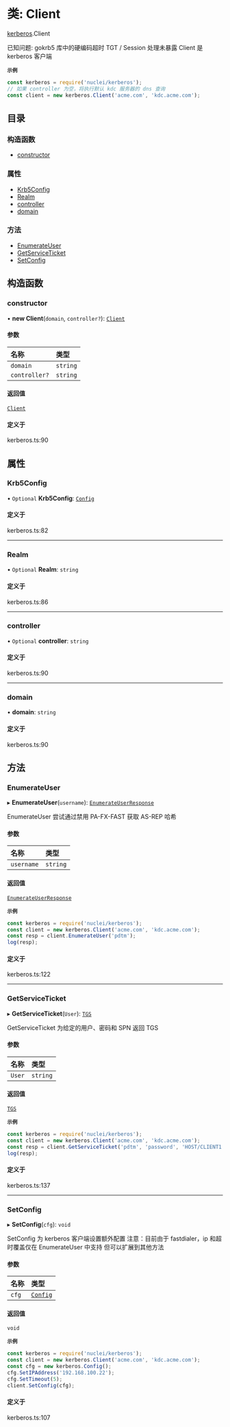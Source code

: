 # 类: Client

[kerberos](/templates/protocols/javascript/modules/kerberos).Client

已知问题:
gokrb5 库中的硬编码超时
TGT / Session 处理未暴露
Client 是 kerberos 客户端

**`示例`**

```javascript
const kerberos = require('nuclei/kerberos');
// 如果 controller 为空，将执行默认 kdc 服务器的 dns 查询
const client = new kerberos.Client('acme.com', 'kdc.acme.com');
```

## 目录

### 构造函数

- [constructor](/templates/protocols/javascript/modules/kerberos.Client#constructor)

### 属性

- [Krb5Config](/templates/protocols/javascript/modules/kerberos.Client#krb5config)
- [Realm](/templates/protocols/javascript/modules/kerberos.Client#realm)
- [controller](/templates/protocols/javascript/modules/kerberos.Client#controller)
- [domain](/templates/protocols/javascript/modules/kerberos.Client#domain)

### 方法

- [EnumerateUser](/templates/protocols/javascript/modules/kerberos.Client#enumerateuser)
- [GetServiceTicket](/templates/protocols/javascript/modules/kerberos.Client#getserviceticket)
- [SetConfig](/templates/protocols/javascript/modules/kerberos.Client#setconfig)

## 构造函数

### constructor

• **new Client**(`domain`, `controller?`): [`Client`](/templates/protocols/javascript/modules/kerberos.Client)

#### 参数

| 名称 | 类型 |
| :------ | :------ |
| `domain` | `string` |
| `controller?` | `string` |

#### 返回值

[`Client`](/templates/protocols/javascript/modules/kerberos.Client)

#### 定义于

kerberos.ts:90

## 属性

### Krb5Config

• `Optional` **Krb5Config**: [`Config`](/templates/protocols/javascript/modules/kerberos.Config)

#### 定义于

kerberos.ts:82

___

### Realm

• `Optional` **Realm**: `string`

#### 定义于

kerberos.ts:86

___

### controller

• `Optional` **controller**: `string`

#### 定义于

kerberos.ts:90

___

### domain

• **domain**: `string`

#### 定义于

kerberos.ts:90

## 方法

### EnumerateUser

▸ **EnumerateUser**(`username`): [`EnumerateUserResponse`](/templates/protocols/javascript/modules/kerberos.EnumerateUserResponse)

EnumerateUser 尝试通过禁用 PA-FX-FAST 获取 AS-REP 哈希

#### 参数

| 名称 | 类型 |
| :------ | :------ |
| `username` | `string` |

#### 返回值

[`EnumerateUserResponse`](/templates/protocols/javascript/modules/kerberos.EnumerateUserResponse)

**`示例`**

```javascript
const kerberos = require('nuclei/kerberos');
const client = new kerberos.Client('acme.com', 'kdc.acme.com');
const resp = client.EnumerateUser('pdtm');
log(resp);
```

#### 定义于

kerberos.ts:122

___

### GetServiceTicket

▸ **GetServiceTicket**(`User`): [`TGS`](/templates/protocols/javascript/modules/kerberos.TGS)

GetServiceTicket 为给定的用户、密码和 SPN 返回 TGS

#### 参数

| 名称 | 类型 |
| :------ | :------ |
| `User` | `string` |

#### 返回值

[`TGS`](/templates/protocols/javascript/modules/kerberos.TGS)

**`示例`**

```javascript
const kerberos = require('nuclei/kerberos');
const client = new kerberos.Client('acme.com', 'kdc.acme.com');
const resp = client.GetServiceTicket('pdtm', 'password', 'HOST/CLIENT1');
log(resp);
```

#### 定义于

kerberos.ts:137

___

### SetConfig

▸ **SetConfig**(`cfg`): `void`

SetConfig 为 kerberos 客户端设置额外配置
注意：目前由于 fastdialer，ip 和超时覆盖仅在 EnumerateUser 中支持
但可以扩展到其他方法

#### 参数

| 名称 | 类型 |
| :------ | :------ |
| `cfg` | [`Config`](/templates/protocols/javascript/modules/kerberos.Config) |

#### 返回值

`void`

**`示例`**

```javascript
const kerberos = require('nuclei/kerberos');
const client = new kerberos.Client('acme.com', 'kdc.acme.com');
const cfg = new kerberos.Config();
cfg.SetIPAddress('192.168.100.22');
cfg.SetTimeout(5);
client.SetConfig(cfg);
```

#### 定义于

kerberos.ts:107

